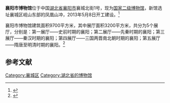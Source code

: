 {{coord|32|01|12|N|112|08|44|E|scale:10000|display=title}}
{{Infobox Museum
|name        = 襄阳市博物馆
|image       = 
|imagesize   = 
|caption     =
|map_type    =
|map_caption =
|latitude    =
|longitude   =
|established = 
|location    = [[湖北省|湖北省]][[襄阳市|襄阳市]]
|type        = [[国家二级博物馆|国家二级博物馆]]
|visitors    =
|director    = 
|curator     = 
|publictransit = 
|website     =
}}
'''襄阳市博物馆'''位于中国[[湖北省|湖北省]][[襄阳市|襄阳市]]襄城北街1号，现为[[国家二级博物馆|国家二级博物馆]]，新馆选址襄城区岘山东部的凤凰山冲，2013年5月8日开工建设。<ref>{{cite web |title=襄阳市博物馆新馆开工仪式在岘山隆重举行 |url=http://xiangyang.house.sina.com.cn/news/2013-05-09/09542187610.shtml |accessdate=2014-03-09 |archive-date=2015-05-01 |archive-url=https://web.archive.org/web/20150501100939/http://xiangyang.house.sina.com.cn/news/2013-05-09/09542187610.shtml |dead-url=no }}</ref>

襄阳市博物馆建筑面积9700平方米，其中展厅面积3200平方米，共分为5个展厅，分别是：第一展厅——史前时期的襄阳；第二展厅——先秦时期的襄阳；第三展厅——秦汉时期的襄阳；第四展厅——三国两晋南北朝时期的襄阳；第五展厅——隋唐至明清时期的襄阳。<ref>{{cite web|title=襄阳博物馆|url=http://www.xcqlyj.com/jingdian/index.php?m=index&a=show&id=76|deadurl=yes|archiveurl=https://web.archive.org/web/20140309055620/http://www.xcqlyj.com/jingdian/index.php?m=index&a=show&id=76|archivedate=2014年3月9日|df=|access-date=2014年3月9日}}</ref>

{{Gallery
|width = 300
|height = 
|lines = 1
|File:Xiangyang Museum 2013.08.23 12-41-49.jpg|外景
|File:襄阳博物馆.jpg|馆名题字
|File:Xiangyang Museum 2013.08.23 12-46-01.jpg|内部
|File:Xiangyang Museum 2013.08.23 12-48-34.jpg|内部
|File:Xiangyang Museum 2013.08.23 12-47-13.jpg|馆藏新石器时代石斧，1980年枣阳[[雕龙碑遗址|雕龙碑遗址]]出土
}}

==参考文献==
{{commonscat|Xiangyang Museum}}
{{reflist}}
{{湖北省各地市州|博物馆}}
[[Category:襄城区|Category:襄城区]]
[[Category:湖北省的博物馆|Category:湖北省的博物馆]]